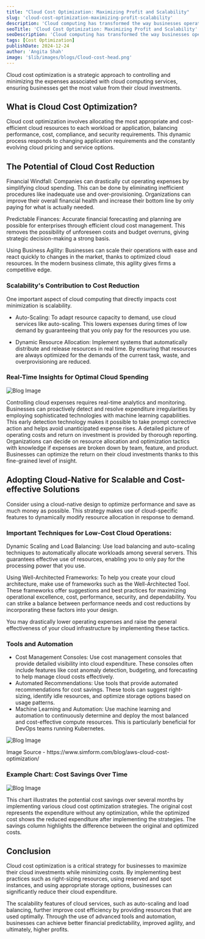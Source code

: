 ```yaml
---
title: "Cloud Cost Optimization: Maximizing Profit and Scalability"
slug: 'cloud-cost-optimization-maximizing-profit-scalability'
description: 'Cloud computing has transformed the way businesses operate, offering unparalleled scalability, flexibility, and accessibility. However, the dynamic nature of cloud services can also lead to unpredictable and escalating costs if not managed properly.'
seoTitle: 'Cloud Cost Optimization: Maximizing Profit and Scalability'
seoDescription: 'Cloud computing has transformed the way businesses operate, offering unparalleled scalability, flexibility, and accessibility. '
tags: [Cost Optimization]
publishDate: 2024-12-24
author: 'Angita Shah'
image: '$lib/images/blogs/Cloud-cost-head.png'
---
```




<div class="blog-details">
<p>Cloud cost optimization is a strategic approach to controlling and minimizing the expenses associated with cloud computing services, ensuring businesses get the most value from their cloud investments.</p>
<h2>What is Cloud Cost Optimization?</h2>
<p>Cloud cost optimization involves allocating the most appropriate and cost-efficient cloud resources to each workload or application, balancing performance, cost, compliance, and security requirements. This dynamic process responds to changing application requirements and the constantly evolving cloud pricing and service options.</p>
<h2>The Potential of Cloud Cost Reduction</h2>
<p>Financial Windfall: Companies can drastically cut operating expenses by simplifying cloud spending. This can be done by eliminating inefficient procedures like inadequate use and over-provisioning. Organizations can improve their overall financial health and increase their bottom line by only paying for what is actually needed.</p>
<p>Predictable Finances: Accurate financial forecasting and planning are possible for enterprises through efficient cloud cost management. This removes the possibility of unforeseen costs and budget overruns, giving strategic decision-making a strong basis.</p>
<p>Using Business Agility: Businesses can scale their operations with ease and react quickly to changes in the market, thanks to optimized cloud resources. In the modern business climate, this agility gives firms a competitive edge.</p>
<h3>Scalability's Contribution to Cost Reduction</h3>
<p>One important aspect of cloud computing that directly impacts cost minimization is scalability.</p>
<ul>
<li>
<p>Auto-Scaling: To adapt resource capacity to demand, use cloud services like auto-scaling. This lowers expenses during times of low demand by guaranteeing that you only pay for the resources you use.</p>
</li>
<li>
<p>Dynamic Resource Allocation: Implement systems that automatically distribute and release resources in real time. By ensuring that resources are always optimized for the demands of the current task, waste, and overprovisioning are reduced.</p>
</li>
</ul>
<h3>Real-Time Insights for Optimal Cloud Spending</h3>
<Image
    src={CloudCostBody1}
    alt="Blog Image"
    class="w-auto py-20"
    />
<p>Controlling cloud expenses requires real-time analytics and monitoring. Businesses can proactively detect and resolve expenditure irregularities by employing sophisticated technologies with machine learning capabilities. This early detection technology makes it possible to take prompt corrective action and helps avoid unanticipated expense rises. A detailed picture of operating costs and return on investment is provided by thorough reporting. Organizations can decide on resource allocation and optimization tactics with knowledge if expenses are broken down by team, feature, and product. Businesses can optimize the return on their cloud investments thanks to this fine-grained level of insight.</p>
<h2>Adopting Cloud-Native for Scalable and Cost-effective Solutions</h2>
<p>Consider using a cloud-native design to optimize performance and save as much money as possible. This strategy makes use of cloud-specific features to dynamically modify resource allocation in response to demand.</p>
<h3>Important Techniques for Low-Cost Cloud Operations:</h3>
<p>Dynamic Scaling and Load Balancing: Use load balancing and auto-scaling techniques to automatically allocate workloads among several servers. This guarantees effective use of resources, enabling you to only pay for the processing power that you use.</p>
<p>Using Well-Architected Frameworks: To help you create your cloud architecture, make use of frameworks such as the Well-Architected Tool. These frameworks offer suggestions and best practices for maximizing operational excellence, cost, performance, security, and dependability. You can strike a balance between performance needs and cost reductions by incorporating these factors into your design.</p>
<p>You may drastically lower operating expenses and raise the general effectiveness of your cloud infrastructure by implementing these tactics.</p>
<h3>Tools and Automation</h3>
<ul>
<li>Cost Management Consoles: Use cost management consoles that provide detailed visibility into cloud expenditure. These consoles often include features like cost anomaly detection, budgeting, and forecasting to help manage cloud costs effectively.</li>
<li>Automated Recommendations: Use tools that provide automated recommendations for cost savings. These tools can suggest right-sizing, identify idle resources, and optimize storage options based on usage patterns.</li>
<li>Machine Learning and Automation: Use machine learning and automation to continuously determine and deploy the most balanced and cost-effective compute resources. This is particularly beneficial for DevOps teams running Kubernetes.</li>
</ul><Image
src={CloudCostBody2}
alt="Blog Image"
class="w-auto py-20"
/>
<p>Image Source - https://www.simform.com/blog/aws-cloud-cost-optimization/</p>
<h3>Example Chart: Cost Savings Over Time</h3>
<p></p>
<Image
    src={CloudCostBody3}
    alt="Blog Image"
    class="w-auto py-20"
    />
<p>This chart illustrates the potential cost savings over several months by implementing various cloud cost optimization strategies. The original cost represents the expenditure without any optimization, while the optimized cost shows the reduced expenditure after implementing the strategies. The savings column highlights the difference between the original and optimized costs.</p>
<h2>Conclusion</h2>
<p>Cloud cost optimization is a critical strategy for businesses to maximize their cloud investments while minimizing costs. By implementing best practices such as right-sizing resources, using reserved and spot instances, and using appropriate storage options, businesses can significantly reduce their cloud expenditure.</p>
<p>The scalability features of cloud services, such as auto-scaling and load balancing, further improve cost efficiency by providing resources that are used optimally. Through the use of advanced tools and automation, businesses can achieve better financial predictability, improved agility, and ultimately, higher profits.</p>
</div>
